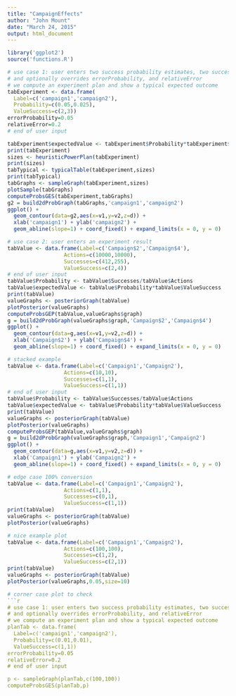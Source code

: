 ```yaml
---
title: "CampaignEffects"
author: "John Mount"
date: "March 24, 2015"
output: html_document
---
```


```r
library('ggplot2')
source('functions.R')
```

```r
# use case 1: user enters two success probability estimates, two success valuations
# and optionally overrides errorProbability, and relativeError
# we compute an experiment plan and show a typical expected outcome
tabExperiment <- data.frame(
  Label=c('campaign1','campaign2'),
  Probability=c(0.05,0.025),
  ValueSuccess=c(2,3))
errorProbability=0.05
relativeError=0.2
# end of user input

tabExperiment$expectedValue <- tabExperiment$Probability*tabExperiment$ValueSuccess
print(tabExperiment)
sizes <- heuristicPowerPlan(tabExperiment)
print(sizes)
tabTypical <- typicalTable(tabExperiment,sizes)
print(tabTypical)
tabGraphs <- sampleGraph(tabExperiment,sizes)
plotSample(tabGraphs)
computeProbsGES(tabExperiment,tabGraphs)
g2 = build2dProbGraph(tabGraphs,'campaign1','campaign2')
ggplot() + 
  geom_contour(data=g2,aes(x=v1,y=v2,z=d)) + 
  xlab('campaign1') + ylab('campaign2') +
  geom_abline(slope=1) + coord_fixed() + expand_limits(x = 0, y = 0)
```




```r
# use case 2: user enters an experiment result
tabValue <- data.frame(Label=c('Campaign$2','Campaign$4'),
                  Actions=c(10000,10000),
                  Successes=c(412,255),
                  ValueSuccess=c(2,4))
# end of user input
tabValue$Probability <- tabValue$Successes/tabValue$Actions
tabValue$expectedValue <- tabValue$Probability*tabValue$ValueSuccess
print(tabValue)
valueGraphs <- posteriorGraph(tabValue)
plotPosterior(valueGraphs)
computeProbsGEP(tabValue,valueGraphs$graph)
g = build2dProbGraph(valueGraphs$graph,'Campaign$2','Campaign$4')
ggplot() + 
  geom_contour(data=g,aes(x=v1,y=v2,z=d)) + 
  xlab('Campaign$2') + ylab('Campaign$4') +
  geom_abline(slope=1) + coord_fixed() + expand_limits(x = 0, y = 0)
```


```r
# stacked example
tabValue <- data.frame(Label=c('Campaign1','Campaign2'),
                  Actions=c(10,10),
                  Successes=c(1,1),
                  ValueSuccess=c(1,1))
# end of user input
tabValue$Probability <- tabValue$Successes/tabValue$Actions
tabValue$expectedValue <- tabValue$Probability*tabValue$ValueSuccess
print(tabValue)
valueGraphs <- posteriorGraph(tabValue)
plotPosterior(valueGraphs)
computeProbsGEP(tabValue,valueGraphs$graph)
g = build2dProbGraph(valueGraphs$graph,'Campaign1','Campaign2')
ggplot() + 
  geom_contour(data=g,aes(x=v1,y=v2,z=d)) + 
  xlab('Campaign1') + ylab('Campaign2') +
  geom_abline(slope=1) + coord_fixed() + expand_limits(x = 0, y = 0)
```

```r
# edge case 100% conversion
tabValue <- data.frame(Label=c('Campaign1','Campaign2'),
                  Actions=c(1,1),
                  Successes=c(0,1),
                  ValueSuccess=c(1,1))
print(tabValue)
valueGraphs <- posteriorGraph(tabValue)
plotPosterior(valueGraphs)
```


```r
# nice example plot
tabValue <- data.frame(Label=c('Campaign1','Campaign2'),
                  Actions=c(100,100),
                  Successes=c(1,2),
                  ValueSuccess=c(2,1))
print(tabValue)
valueGraphs <- posteriorGraph(tabValue)
plotPosterior(valueGraphs,0.05,size=10)
```

```r
# corner case plot to check
```r
# use case 1: user enters two success probability estimates, two success valuations
# and optionally overrides errorProbability, and relativeError
# we compute an experiment plan and show a typical expected outcome
planTab <- data.frame(
  Label=c('campaign1','campaign2'),
  Probability=c(0.01,0.01),
  ValueSuccess=c(1,1))
errorProbability=0.05
relativeError=0.2
# end of user input

p <- sampleGraph(planTab,c(100,100))
computeProbsGES(planTab,p)
```